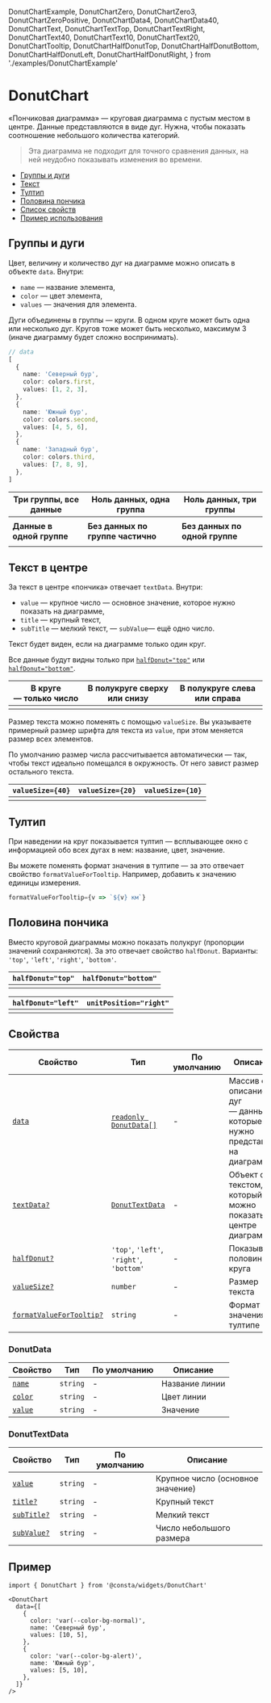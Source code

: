   DonutChartExample,
  DonutChartZero,
  DonutChartZero3,
  DonutChartZeroPositive,
  DonutChartData4,
  DonutChartData40,
  DonutChartText,
  DonutChartTextTop,
  DonutChartTextRight,
  DonutChartText40,
  DonutChartText10,
  DonutChartText20,
  DonutChartTooltip,
  DonutChartHalfDonutTop,
  DonutChartHalfDonutBottom,
  DonutChartHalfDonutLeft,
  DonutChartHalfDonutRight,
} from './examples/DonutChartExample'

# DonutChart

«Пончиковая диаграмма» — круговая диаграмма с пустым местом в центре. Данные представляются в виде дуг.
Нужна, чтобы показать соотношение небольшого количества категорий.

> Эта диаграмма не подходит для точного сравнения данных, на ней неудобно показывать изменения во времени.

- [Группы и дуги](#группы-и-дуги)
- [Текст](#текст-в-центре)
- [Тултип](#тултип)
- [Половина пончика](#половина-пончика)
- [Список свойств](#свойства)
- [Пример использования](#пример)

## Группы и дуги

Цвет, величину и количество дуг на диаграмме можно описать в объекте `data`. Внутри:

- `name` — название элемента,
- `color` — цвет элемента,
- `values` — значения для элемента.

Дуги объединены в группы — круги. В одном круге может быть одна или несколько дуг.
Кругов тоже может быть несколько, максимум 3 (иначе диаграмму будет
сложно воспринимать).

```ts
// data
[
  {
    name: 'Северный бур',
    color: colors.first,
    values: [1, 2, 3],
  },
  {
    name: 'Южный бур',
    color: colors.second,
    values: [4, 5, 6],
  },
  {
    name: 'Западный бур',
    color: colors.third,
    values: [7, 8, 9],
  },
]
```

| Три группы, все данные      | Ноль данных, одна группа          | Ноль данных, три группы        |
| --------------------------- | --------------------------------- | ------------------------------ |
| <DonutChartExample />       | <DonutChartZero />                | <DonutChartZero3 />            |
| **Данные в одной группе**   | **Без данных по группе частично** | **Без данных по одной группе** |
| <DonutChartZeroPositive  /> | <DonutChartData4  />              | <DonutChartData40  />          |

## Текст в центре

За текст в центре «пончика» отвечает `textData`. Внутри:

- `value` — крупное число — основное значение, которое нужно показать на диаграмме,
- `title` — крупный текст,
- `subTitle` — мелкий текст,
  — `subValue`— ещё одно число.

Текст будет виден, если на диаграмме только один круг.

Все данные будут видны только при [`halfDonut="top"`](#половина-пончика) или [`halfDonut="bottom"`](#половина-пончика).

| В круге — только число | В полукруге сверху или снизу | В полукруге слева или справа |
| ---------------------- | ---------------------------- | ---------------------------- |
| <DonutChartText />     | <DonutChartTextTop />        | <DonutChartTextRight />      |

Размер текста можно поменять с помощью `valueSize`.
Вы указываете примерный размер шрифта для текста из `value`, при этом меняется размер всех элементов.

По умолчанию размер числа рассчитывается автоматически — так, чтобы текст идеально
помещался в окружность. От него завист размер остального текста.

| `valueSize={40}`     | `valueSize={20}`     | `valueSize={10}`     |
| -------------------- | -------------------- | -------------------- |
| <DonutChartText40 /> | <DonutChartText20 /> | <DonutChartText10 /> |

## Тултип

При наведении на круг показывается тултип — всплывающее окно с информацией
обо всех дугах в нем: название, цвет, значение.

Вы можете поменять формат значения в тултипе — за это отвечает свойство `formatValueForTooltip`.
Например, добавить к значению единицы измерения.

<DonutChartTooltip />

```ts
formatValueForTooltip={v => `${v} км`}
```

## Половина пончика

Вместо круговой диаграммы можно показать полукруг (пропорции значений сохраняются).
За это отвечает свойство `halfDonut`. Варианты: `'top'`, `'left'`, `'right'`, `'bottom'`.

| `halfDonut="top"`          | `halfDonut="bottom"`          |
| -------------------------- | ----------------------------- |
| <DonutChartHalfDonutTop /> | <DonutChartHalfDonutBottom /> |

| `halfDonut="left"`          | `unitPosition="right"`       |
| --------------------------- | ---------------------------- |
| <DonutChartHalfDonutLeft /> | <DonutChartHalfDonutRight /> |

## Свойства

| Свойство                            | Тип                                      | По умолчанию | Описание                                                                |
| ----------------------------------- | ---------------------------------------- | ------------ | ----------------------------------------------------------------------- |
| [`data`](#группы-и-дуги)            | [`readonly DonutData[]`](#donutdata)     | -            | Массив с описанием дуг — данных, которые нужно представить на диаграмме |
| [`textData?`](#текст-в-центре)      | [`DonutTextData`](#donuttextdata)        | -            | Объект с текстом, который можно показать в центре диаграммы             |
| [`halfDonut?`](#половина-пончика)   | `'top'`, `'left'`, `'right'`, `'bottom'` | -            | Показывает половинку круга                                              |
| [`valueSize?`](#текст-в-центре)     | `number`                                 | -            | Размер текста                                                           |
| [`formatValueForTooltip?`](#тултип) | `string`                                 | -            | Формат значения в тултипе                                               |

### DonutData

| Свойство                  | Тип      | По умолчанию | Описание       |
| ------------------------- | -------- | ------------ | -------------- |
| [`name`](#группы-и-дуги)  | `string` | -            | Название линии |
| [`color`](#группы-и-дуги) | `string` | -            | Цвет линии     |
| [`value`](#группы-и-дуги) | `string` | -            | Значение       |

### DonutTextData

| Свойство                       | Тип      | По умолчанию | Описание                          |
| ------------------------------ | -------- | ------------ | --------------------------------- |
| [`value`](#текст-в-центре)     | `string` | -            | Крупное число (основное значение) |
| [`title?`](#текст-в-центре)    | `string` | -            | Крупный текст                     |
| [`subTitle?`](#текст-в-центре) | `string` | -            | Мелкий текст                      |
| [`subValue?`](#текст-в-центре) | `string` | -            | Число небольшого размера          |

## Пример

```tsx
import { DonutChart } from '@consta/widgets/DonutChart'

<DonutChart
  data={[
    {
      color: 'var(--color-bg-normal)',
      name: 'Северный бур',
      values: [10, 5],
    },
    {
      color: 'var(--color-bg-alert)',
      name: 'Южный бур',
      values: [5, 10],
    },
  ]}
/>
```

